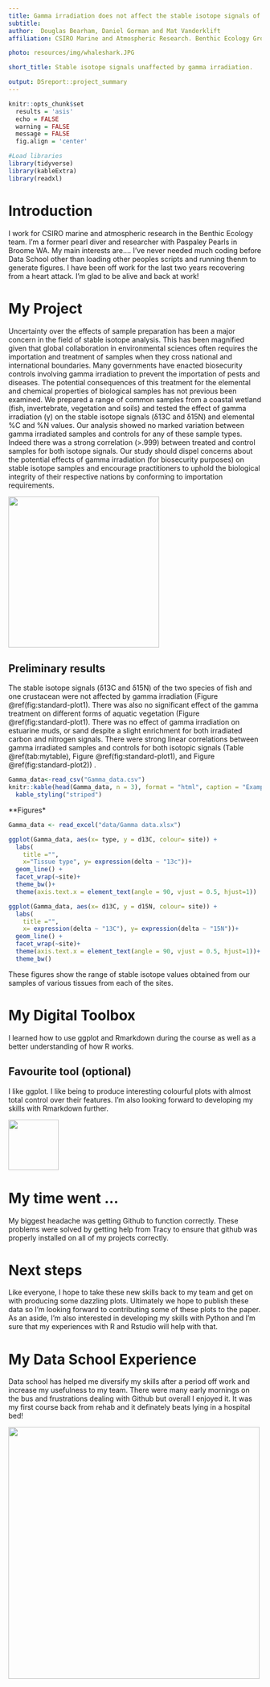 ---
title: Gamma irradiation does not affect the stable isotope signals of fish, crustaceans, submerged vegetation or soils.
subtitle: 
author:  Douglas Bearham, Daniel Gorman and Mat Vanderklift
affiliation: CSIRO Marine and Atmospheric Research. Benthic Ecology Group.

photo: resources/img/whaleshark.JPG

short_title: Stable isotope signals unaffected by gamma irradiation.

output: DSreport::project_summary
---
```{r setup, include=FALSE}
knitr::opts_chunk$set
  results = 'asis'
  echo = FALSE
  warning = FALSE
  message = FALSE
  fig.align = 'center'

#Load libraries
library(tidyverse)
library(kableExtra)
library(readxl)
```

# Introduction
I work for CSIRO marine and atmospheric research in the Benthic Ecology team. I'm a former pearl diver and researcher with Paspaley Pearls in Broome WA. My main interests are.... I've never needed much coding before Data School other than loading other peoples scripts and running thenm to generate figures. I have been off work for the last two years recovering from a heart attack. I'm glad to be alive and back at work!

# My Project
Uncertainty over the effects of sample preparation has been a major concern in the field of stable isotope analysis. This has been magnified given that global collaboration in environmental sciences often requires the importation and treatment of samples when they cross national and international boundaries. Many governments have enacted biosecurity controls involving gamma irradiation to prevent the importation of pests and diseases. The potential consequences of this treatment for the elemental and chemical properties of biological samples has not previous been examined. We prepared a range of common samples from a coastal wetland (fish, invertebrate, vegetation and soils) and tested the effect of gamma irradiation (γ) on the stable isotope signals (δ13C and δ15N) and elemental %C and %N values. Our analysis showed no marked variation between gamma irradiated samples and controls for any of these sample types. Indeed there was a strong correlation (>.999) between treated and control samples for both isotope signals. Our study should dispel concerns about the potential effects of gamma irradiation (for biosecurity purposes) on stable isotope samples and encourage practitioners to uphold the biological integrity of their respective nations by conforming to importation requirements. 

![](resources/img/pearl_diver.JPG){.pull-right width=300px fig.cap="Diver after obtaining samples for the project"}

## Preliminary results

The stable isotope signals (δ13C and δ15N) of the two species of fish and one crustacean were not affected by gamma irradiation (Figure \@ref(fig:standard-plot1). There was also no significant effect of the gamma treatment on different forms of aquatic vegetation (Figure \@ref(fig:standard-plot1). There was no effect of gamma irradiation on estuarine muds, or sand despite a slight enrichment for both irradiated carbon and nitrogen signals. There were strong linear correlations between gamma irradiated samples and controls for both isotopic signals (Table \@ref(tab:mytable), Figure \@ref(fig:standard-plot1), and Figure \@ref(fig:standard-plot2)) .


 
```{r mytable, out.width='100%',echo=FALSE,warning=FALSE,message=FALSE}

Gamma_data<-read_csv("Gamma_data.csv")
knitr::kable(head(Gamma_data, n = 3), format = "html", caption = "Example of sample data collected from the stable isotope study.") %>% 
  kable_styling("striped")

```

**Figures*

``` {r standard-plot1, out.width='60%', fig.align='center', fig.height= 4, fig.width=6, fig.cap="Site compared to the full range of 13C stable isotope ratios obtained from the samples", echo=FALSE,warning=FALSE,message=FALSE}


Gamma_data <- read_excel("data/Gamma data.xlsx")

ggplot(Gamma_data, aes(x= type, y = d13C, colour= site)) +
  labs(
    title ="",
    x="Tissue type", y= expression(delta ~ "13c"))+
  geom_line() +
  facet_wrap(~site)+
  theme_bw()+
  theme(axis.text.x = element_text(angle = 90, vjust = 0.5, hjust=1))

```

``` {r standard-plot2, out.width='60%', fig.align='center', fig.height= 4, fig.width=6, fig.cap=" 13C: 15N ratios for each of the sites obtained from the samples.", echo=FALSE, warning=FALSE, message=FALSE}

ggplot(Gamma_data, aes(x= d13C, y = d15N, colour= site)) +
  labs(
    title ="",
    x= expression(delta ~ "13C"), y= expression(delta ~ "15N"))+
  geom_line() +
  facet_wrap(~site)+
  theme(axis.text.x = element_text(angle = 90, vjust = 0.5, hjust=1))+
  theme_bw()

``` 

These figures show the range of stable isotope values obtained from our samples of various tissues from each of the sites. 

# My Digital Toolbox
I learned how to use ggplot and Rmarkdown during the course as well as a better understanding of how R works.


## Favourite tool (optional)

I like ggplot. I like being to produce interesting colourful plots with almost total control over their features. I'm also looking forward to developing my skills with Rmarkdown further.


![](https://raw.githubusercontent.com/tidyverse/ggplot2/master/man/figures/logo.png){.pull-right width=100px}

# My time went ...

My biggest headache was getting Github to function correctly. These problems were solved by getting help from Tracy to ensure that github was properly installed on all of my projects correctly.


# Next steps

Like everyone, I hope to take these new skills back to my team and get on with producing some dazzling plots. Ultimately we hope to publish these data so I'm looking forward to contributing some of these plots to the paper. As an aside, I'm also interested in developing my skills with Python and I'm sure that my experiences with R and Rstudio will help with that.

# My Data School Experience

Data school has helped me diversify my skills after a period off work and increase my usefulness to my team. There were many early mornings on the bus and frustrations dealing with Github but overall I enjoyed it.  It was my first course back from rehab and it definately beats lying in a hospital bed!


![](resources/img/Splashimage2.jpg){.centre width=500px fig.cap=""}


     
